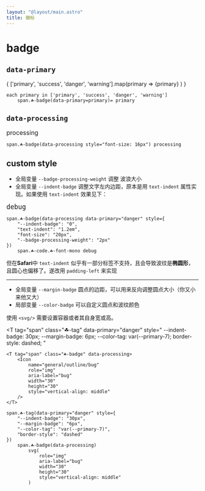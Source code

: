 ```yaml
---
layout: "@layout/main.astro"
title: 徽标
---
```



# badge

## `data-primary`

<Grid inline>
{
    ['primary', 'success', 'danger', 'warning'].map(primary => 
        <T
            tag='span'
            class="☘-badge"
            data-primary={primary}
        >{primary}</T>
    )
}
</Grid>

```pug
each primary in ['primary', 'success', 'danger', 'warning']
    span.☘-badge(data-primary=primary)= primary
```

## `data-processing`

<T tag="span" class="☘-badge" data-processing style="font-size: 16px">processing</T>

```pug
span.☘-badge(data-processing style="font-size: 16px") processing
```

## custom style

- 全局变量 `--badge-processing-weight` 调整 波浪大小
- 全局变量 `--indent-badge` 调整文字左内边距，原本是用 `text-indent` 属性实现。如果使用 `text-indent` 效果见下：

<T tag="span" class="☘-badge" data-processing data-primary="danger" style="
    --indent-badge: 0; 
    text-indent: 1.2em; 
    font-size: 20px; 
    --badge-processing-weight: 2px
">`debug`</T>

```pug
span.☘-badge(data-processing data-primary="danger" style={
    "--indent-badge": "0",
    "text-indent": "1.2em",
    "font-size": "20px",
    "--badge-processing-weight": "2px"
})
    span.☘-code.☘-font-mono debug
```

但在**Safari**中 `text-indent` 似乎有一部分标签不支持，且会导致波纹是**椭圆形**，且圆心也偏移了。遂改用 `padding-left` 来实现

***

- 全局变量 `--margin-badge` 圆点的边距，可以用来反向调整圆点大小（你又小来他又大）
- 局部变量 `--color-badge` 可以自定义圆点和波纹颜色

使用 `<svg/>` 需要设置容器或者其自身宽或高。

<T
    tag="span"
    class="☘-tag"
    data-primary="danger"
    style="
        --indent-badge: 30px;
        --margin-badge: 6px;
        --color-tag: var(--primary-7);
        border-style: dashed;
    "
>
    <T tag="span" class="☘-badge" data-processing>
        <Icon
            name="general/outline/bug"
            role="img"
            aria-label="bug"
            width="30"
            height="30"
            style="vertical-align: middle"
        />
    </T>
</T>

```pug
span.☘-tag(data-primary="danger" style={
    "--indent-badge": "30px",
    "--margin-badge": "6px",
    "--color-tag": "var(--primary-7)",
    "border-style": "dashed"
})
    span.☘-badge(data-processing)
        svg(
            role="img"
            aria-label="bug"
            width="30"
            height="30"
            style="vertical-align: middle"
        )
```
